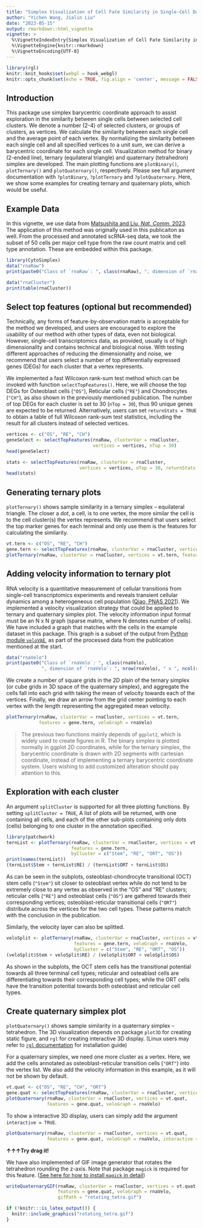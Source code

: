 ```yaml
---
title: "Simplex Visualization of Cell Fate Similarity in Single-Cell Data"
author: "Yichen Wang, Jialin Liu"
date: "2023-05-15"
output: rmarkdown::html_vignette
vignette: >
  %\VignetteIndexEntry{Simplex Visualization of Cell Fate Similarity in Single-Cell Data}
  %\VignetteEngine{knitr::rmarkdown}
  %\VignetteEncoding{UTF-8}
---
```


```r
library(rgl)
knitr::knit_hooks$set(webgl = hook_webgl)
knitr::opts_chunk$set(echo = TRUE, fig.align = 'center', message = FALSE)
```

## Introduction

This package use simplex barycentric coordinate approach to assist exploration in the similarity between single cells between selected cell clusters. We denote a number (2-4) of selected clusters, or groups of clusters, as vertices. We calculate the similarity between each single cell and the average point of each vertex. By normalizing the similarity between each single cell and all specified vertices to a unit sum, we can derive a barycentric coordinate for each single cell. Visualization method for binary (2-ended line), ternary (equilateral triangle) and quaternary (tetrahedron) simplex are developed. The main plotting functions are `plotBinary()`, `plotTernary()` and `plotQuaternary()`, respectively. Please see full argument documentation with `?plotBinary`, `?plotTernary` and `?plotQuaternary`. Here, we show some examples for creating ternary and quaternary plots, which would be useful.

## Example Data

In this vignette, we use data from <a href="https://www.nature.com/articles/s41467-023-38034-2" target="_blank">Matsushita and Liu, *Nat. Comm.* 2023</a>. The application of this method was originally used in this publicaiton as well. From the processed and annotated scRNA-seq data, we took the subset of 50 cells per major cell type from the raw count matrix and cell type annotation. These are embedded within this package.

```R
library(CytoSimplex)
data("rnaRaw")
print(paste0("Class of `rnaRaw`: ", class(rnaRaw), ", dimension of `rnaRaw`: ", nrow(rnaRaw), " genes x ", ncol(rnaRaw), " cells"))

data("rnaCluster")
print(table(rnaCluster))
```

## Select top features (optional but recommended)

Technically, any forms of feature-by-observation matrix is acceptable for the method we developed, and users are encouraged to explore the usability of our method with other types of data, even not biological. However, single-cell transcriptomics data, as provided, usually is of high dimensionality and contains technical and biological noise. With testing different approaches of reducing the dimensionality and noise, we recommend that users select a number of top differentially expressed genes (DEGs) for each cluster that a vertex represents. 

We implemented a fast Wilcoxon rank-sum test method which can be invoked with function `selectTopFeatures()`. Here, we will choose the top DEGs for Osteoblast cells (`"OS"`), Reticular cells (`"RE"`) and Chondrocytes (`"CH"`), as also shown in the previously mentioned publication. The number of top DEGs for each cluster is set to 30 (`nTop = 30`), thus 90 unique genes are expected to be returned. Alternatively, users can set `returnStats = TRUE` to obtain a table of full Wilcoxon rank-sum test statistics, including the result for all clusters instead of selected vertices.

```R
vertices <- c("OS", "RE", "CH")
geneSelect <- selectTopFeatures(rnaRaw, clusterVar = rnaCluster, 
                                vertices = vertices, nTop = 30)
head(geneSelect)

stats <- selectTopFeatures(rnaRaw, clusterVar = rnaCluster, 
                           vertices = vertices, nTop = 30, returnStats = TRUE)
head(stats)
```

## Generating ternary plots

`plotTernary()` shows sample similarity in a ternary simplex -- equilateral triangle. The closer a dot, a cell, is to one vertex, the more similar the cell is to the cell cluster(s) the vertex represents. We recommend that users select the top marker genes for each terminal and only use them is the features for calculating the similarity.

```R
vt.tern <- c("OS", "RE", "CH")
gene.tern <- selectTopFeatures(rnaRaw, clusterVar = rnaCluster, vertices = vt.tern)
plotTernary(rnaRaw, clusterVar = rnaCluster, vertices = vt.tern, features = gene.tern)
```

## Adding velocity information to ternary plot

RNA velocity is a quantitative measurement of cellular transitions from single-cell transcriptomics experiments and reveals transient cellular dynamics among a heterogeneous cell population (<a href="https://www.pnas.org/doi/10.1073/pnas.2105859118" target="_blank">Qiao, PNAS 2021</a>). We implemented a velocity visualization strategy that could be applied to ternary and quaternary simplex plot. The velocity information input format must be an N x N graph (sparse matrix, where N denotes number of cells). We have included a graph that matches with the cells in the example dataset in this package. This graph is a subset of the output from <a href="https://github.com/welch-lab/VeloVAE" target="_black">Python module `veloVAE`</a>, as part of the processed data from the publication mentioned at the start. 

```R
data("rnaVelo")
print(paste0("Class of `rnaVelo`: ", class(rnaVelo), 
             ", dimension of `rnaVelo`: ", nrow(rnaVelo), " x ", ncol(rnaVelo)))
```

We create a number of square grids in the 2D plain of the ternary simplex (or cube grids in 3D space of the quaternary simplex), and aggregate the cells fall into each grid with taking the mean of velocity towards each of the vertices. Finally, we draw an arrow from the grid center pointing to each vertex with the length representing the aggregated mean velocity. 

```R
plotTernary(rnaRaw, clusterVar = rnaCluster, vertices = vt.tern, 
            features = gene.tern, veloGraph = rnaVelo)
```

>The previous two functions mainly depends of `ggplot2`, which is widely used to create figures in R. The binary simplex is plotted normally in ggplot 2D coordinates, while for the ternary simplex, the barycentric coordinate is drawn with 2D segments with cartesian coordinate, instead of implementing a ternary barycentric coordinate system. Users wishing to add customized alteration should pay attention to this.

## Exploration with each cluster

An argument `splitCluster` is supported for all three plotting functions. By setting `splitCluster = TRUE`, A list of plots will be returned, with one containing all cells, and each of the other sub-plots containing only dots (cells) belonging to one cluster in the annotation specified. 

```R
library(patchwork)
ternList <- plotTernary(rnaRaw, clusterVar = rnaCluster, vertices = vt.tern, 
                        features = gene.tern, 
                        byCluster = c("Stem", "RE", "ORT", "OS"))
print(names(ternList))
(ternList$Stem + ternList$RE) / (ternList$ORT + ternList$OS)
```

As can be seen in the subplots, osteoblast-chondrocyte transitional (OCT) stem cells (`"Stem"`) sit closer to osteoblast vertex while do not tend to be extremely close to any vertex as observed in the "OS" and "RE" clusters; reticular cells (`"RE"`) and osteoblast cells (`"OS"`) are gathered towards their corresponding vertices; osteoblast-reticular transitional cells (`"ORT"`) distribute across the vertices for the two cell types. These patterns match with the conclusion in the publication.

Similarly, the velocity layer can also be splitted.

```R
veloSplit <- plotTernary(rnaRaw, clusterVar = rnaCluster, vertices = vt.tern, 
                         features = gene.tern, veloGraph = rnaVelo, 
                         byCluster = c("Stem", "RE", "ORT", "OS"))
(veloSplit$Stem + veloSplit$RE) / (veloSplit$ORT + veloSplit$OS)
```

As shown in the subplots, the OCT stem cells has the transitional potential towards all three terminal cell types; reticular and osteablast cells are differentiating towards their corresponding cell types; while the ORT cells have the transition potential towards both osteoblast and reticular cell types.

## Create quaternary simplex plot

`plotQuaternary()` shows sample similarity in a quaternary simplex -- tetrahedron. The 3D visualization depends on package `plot3D` for creating static figure, and `rgl` for creating interactive 3D display. (Linux users may refer to [`rgl` documentation](https://dmurdoch.github.io/rgl/#installing-opengl-support) for installation guide) 

For a quaternary simplex, we need one more cluster as a vertex. Here, we add the cells annotated as osteoblast-reticular transition cells (`"ORT"`) into the vertex list. We also add the velocity information in this example, as it will not be shown by default.

```R
vt.quat <- c("OS", "RE", "CH", "ORT")
gene.quat <- selectTopFeatures(rnaRaw, clusterVar = rnaCluster, vertices = vt.quat)
plotQuaternary(rnaRaw, clusterVar = rnaCluster, vertices = vt.quat, 
               features = gene.quat, veloGraph = rnaVelo)
```
To show a interactive 3D display, users can simply add the argument `interactive = TRUE`.

```R
plotQuaternary(rnaRaw, clusterVar = rnaCluster, vertices = vt.quat, 
               features = gene.quat, veloGraph = rnaVelo, interactive = TRUE)
```

**↑↑↑Try drag it!**

We have also implemented of GIF image generator that rotates the tetrahedron rounding the z-axis. Note that package `magick` is required for this feature. (<a href="https://cran.r-project.org/package=magick/vignettes/intro.html#Installing_magick" target="_blank">See here for how to install `magick` in detail</a>)

```R
writeQuaternaryGIF(rnaRaw, clusterVar = rnaCluster, vertices = vt.quat, 
                   features = gene.quat, veloGraph = rnaVelo, 
                   gifPath = "rotating_tetra.gif")
```

```R
if (!knitr:::is_latex_output()) {
  knitr::include_graphics("rotating_tetra.gif")
}
```

